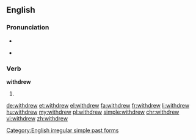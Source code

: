 ==English==

===Pronunciation===
* {{IPA|/wɪð.dru/|/wɪθ.dɹu/}}
* {{audio|En-us-withdrew.ogg|Audio (US)}}
*: {{rhymes|uː}}

===Verb===
'''withdrew'''

# {{en-simple past of|withdraw}}

[[Category:English irregular simple past forms]]

[[de:withdrew]]
[[et:withdrew]]
[[el:withdrew]]
[[fa:withdrew]]
[[fr:withdrew]]
[[li:withdrew]]
[[hu:withdrew]]
[[my:withdrew]]
[[pl:withdrew]]
[[simple:withdrew]]
[[chr:withdrew]]
[[vi:withdrew]]
[[zh:withdrew]]
